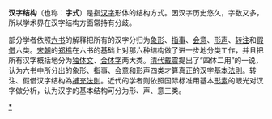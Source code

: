 {{Unreferenced|time=2020-12-08T01:29:04+00:00}}
{{汉字}}
'''汉字结构'''（也称：'''字式'''）是指[[汉字|汉字]]形体的结构方式。因汉字历史悠久，字数又多，所以学术界在汉字结构方面常持有分歧。

部分学者依照[[六书|六书]]的解释把所有的汉字分归为[[象形|象形]]、[[指事|指事]]、[[会意|会意]]、[[形声|形声]]、[[转注|转注]]和[[假借|假借]]六类。[[宋朝|宋朝]]的[[郑樵|郑樵]]在六书的基础上对那六种结构做了进一步地分类工作，并且把所有汉字概括地分为[[独体|独体文]]、[[合多体|合体字]]两大类。[[清朝|清代]][[戴震|戴震]]提出了“四体二用”的一说，认为六书中所分出的象形、指事、会意和形声四类才算真正的汉字[[基本法則|基本法則]]。转注、假借汉字结构為[[補充法則|補充法則]]。近代的学者则依照国际标准用基本[[形素|形素]]的眼光对汉字做分析，认为汉字的基本结构可分为形、声、意三类。

{{lang-stub}}

[[Category:汉字结构|*]]